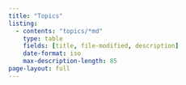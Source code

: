 ```yaml
---
title: "Topics"
listing: 
  - contents: "topics/*md"
    type: table
    fields: [title, file-modified, description]
    date-format: iso
    max-description-length: 85
page-layout: full
---
```

